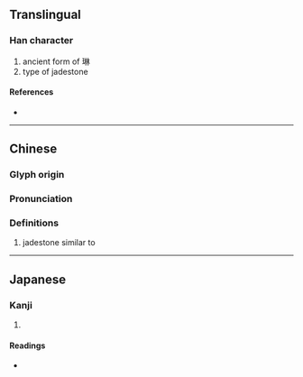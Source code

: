 {{character info/new}}
{{also|琳|玲}}
==Translingual==

===Han character===
{{Han char|rn=96|rad=玉|as=04|sn=8|four=|canj=MGOIN,XMGO|ids=⿰王今}}

# ancient form of 琳
# type of jadestone

====References====
* {{Han ref|kx=0728.160|dkj=20873|dj=1140.150|hdz=21104.110|uh=73AA|ud=29610}}

----

==Chinese==
{{zh-forms|alt=琳}}

===Glyph origin===
{{Han etym}}

===Pronunciation===
{{zh-pron
|m=jiān,yín,qián,lín
|c=gaam1
|mc=y
|oc=y
|ma=
|cat=
}}

===Definitions===
{{zh-hanzi}}

# jadestone similar to {{zh-l|瑊玏}}

----

==Japanese==

===Kanji===
{{ja-kanji|grade=|rs=玉04}}

# {{defn|lang=ja|sort=玉04}}

====Readings====
* {{ja-readings|on=[[かん]] (kan), [[けん]] (ken), [[げん]] (gen), [[ぎん]] (gin), [[ごん]] (gon), [[りん]] (rin)|kun=}}